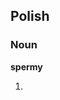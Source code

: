 {{delete|plural of uncountable noun}}
==Polish==

===Noun===
'''spermy'''

# {{plural of|[[sperma]]|lang=Polish}}